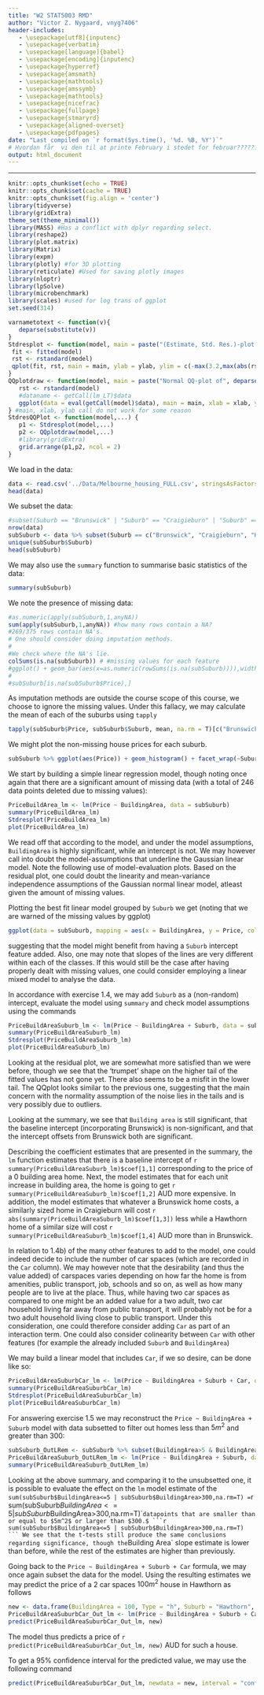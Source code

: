 ```yaml
---
title: "W2 STAT5003 RMD"
author: "Victor Z. Nygaard, vnyg7406"
header-includes:
   - \usepackage[utf8]{inputenc}
   - \usepackage{verbatim}
   - \usepackage[language]{babel}
   - \usepackage[encoding]{inputenc}
   - \usepackage{hyperref}
   - \usepackage{amsmath}
   - \usepackage{mathtools}
   - \usepackage{amssymb}
   - \usepackage{mathtools}
   - \usepackage{nicefrac}
   - \usepackage{fullpage}
   - \usepackage{stmaryrd}
   - \usepackage{aligned-overset}
   - \usepackage{pdfpages}
date: "Last compiled on `r format(Sys.time(), '%d. %B, %Y')`"
# Hvordan får  vi den til at printe February i stedet for februar??????
output: html_document
---
```


------------------------------------------------------------------------

```{=html}
<!-- RMD tips:
1. CTRL+SHIFT+C RMD-comments-out the selected lines, with in a standard HTML comment-out format. 

2. CTRL+ALT+I inserts a new r codechunck

3. Pressing CTRL+SHIFT+ENTER when over a code chunck gives you a preview of the results of the chunck

4. CTRL+SHIFT+K gives you a preview of the entire resulting HTML file.

5. Note the different results of '#HS 1' and 
'# HS 1' (without the '') in the output

6. It is possible to compile regular R-scripts into Rmd files - this is done by pressing CTRL+SHIFT+K while attending any R-script. <<<- Though this apparently doesn't work for HS Problems.R for some reason!?!?!? ->>>

7. Selective use of the echo=c(...) option within code chuncks allows assignment of a variable, to show the assignment in the knitted document, and showing the value of the assignment seamlessly as well - see HS2.3

8. It is possible to include results of R-analysis such as summary statistics in LaTeX-equations in RMD, see HS2.3

9. Adding fig.align="center" to a code chunk centers any figures generated by the chunck.

9.1 note that properties of codechunks seem casesensitive; fig.align="center" centers a figure, but fig.align="Center" (with capital C) doesn't

10. A new subtitle needs a blank line before itself: 
'works:

#### HS 7
'

'doesn't:
blablabla
#### HS 7
'

'doesn't either:
<!-- blablabla ->
#### HS 7
'
11. Pressing F7 when marking, or hovering over a word will spellcheck the word

12. CTRL + - (minus) zooms out, CTRL + + (plus) zooms in

13. CTRL + D Deletes the current line, or current selection of lines

14. THE FOLLOWING SOURCE EDITOR FOLDING METHODS:
14.1 Collapse current fold: ALT + L
14.1.1: Expand current fold: SHIFT + ALT + L
14.2 Collapse "all" subfolds: ALT + O <- !?!! Note that this leaves a small letter 'o' in the text !!?!
14.2.1 Expand "all" subfolds: SHIFT + ALT + O
14.3 Collapse all other folds: ALT + 0 (zero)

15. SHIFT + ALT + J allows you to jump to specific parts of the document

16. Writing a new line with '...' will cause all previous output to be hidden in the knittet document

17. Writing (q<-5) around R code, will both assign and print the code upon assignment 

18. Note that 'attach' only has the scope of the current R-chunck.

19. One way to get pdf printout is to compile a html-printout, and then, in-browser, 'print' the HTML page as a pdf.

20. CTRL + SHIFT + M gives the pipe operator.

21. Pressing CTRL + F3 searches on the selected word.

22. CTRL
-->
```
<!-- ---?--- How do I create a closeable Rmd section, such that I do not have to scroll through the LaTeX commands each time? - !!! Can be done with '-----' through this also creates a line in the knittet document. -->

<!-- How do I publish and share the HTML as a viewable (and linkable) website - this can be done through github? -->

<!-- How can I share R markdown files such that multiple people can edit them at the same time? -->

<!-- Do we need parindent controls as in LaTeX? -->

<!-- Use of the cache function to reduce recompile times -->

<!-- How to close current subsection with a keyboard shortcut? How to close subsubsections,...? - !!!See RMD tip 14!!! -->

<!-- Chunk naming? -->

<!-- How to define variables such that they have scope within their own ## segment? -->

<!-- How do I delete all non-needed variables for each new section in R??? -->

<!-- LaTeX commands -->

\newcommand{\C}{\mathbb{C}}

<!--- Komplekse tal --->

\newcommand{\R}{\mathbb{R}}

<!--- Reelle tal--->

\newcommand{\Q}{\mathbb{Q}}

<!---Rationelle tal--->

\newcommand{\Z}{\mathbb{Z}}

<!---Hele tal--->

\newcommand{\N}{\mathbb{N}}

<!---Naturlige tal--->

\newcommand{\E}{\mathbb{E}}

<!---mean--->

\newcommand{\F}{\mathbb{F}}

<!---Baggrundsrum sigma-alg--->

\newcommand{\B}{\mathbb{B}}

<!---Borel sigma--->

\newcommand{\K}{\mathbb{K}}

<!---Generel field--->

\newcommand{\RB}{\overline{\R}}

<!---Udvidede reelle tal--->

\newcommand{\ms}[1]{\mathscr{#1}}
\newcommand{\mc}[1]{\mathcal{#1}}
\newcommand{\BR}{\mathcal{B}\left(\R\right)}

<!---Borel på Reelle tal -->

\newcommand{\BRB}{\mathcal{B}\left(\RB\right))}

<!---Borel på udvidede reelle tal -->

\newcommand{\mf}[1]{\mathfrak{#1}} 
\newcommand{\mcG}[2]{\mathcal{#1}^1(#2)} 
\newcommand{\mcGG}[4]{\mathcal{#1}_{#3}^{#2}(#4)}
\newcommand{\GMR}{\left(X,\ms{A},\mu\right)}

<!---Generelt målrum -->

\newcommand{\PBS}{\lrp{\Omega,\F, P}}

<!--- Probability background space -->

\newcommand{\RMR}{\left(\R,\BR, \lambda\right)}

<!---Reelt målrum, m. Borel, og lebesgue mål. -->

\newcommand{\MRBPBR}{\mc{M}_{\RB}^+\left(\BR\right)}

<!---Mængden af positive målelige funktioner som sender (R,BR) over i (RB, BRB) -->

\newcommand{\MRPBR}{\mc{M}_{\R}^+\left(\BR\right)}

<!---Mængden af positive målelige funktioner som sender (R,BR) over i (R, BR) -->

<!---L_p spaces on [0,1] with m -->

\newcommand{\Lp}[1]{L_{#1}\lrp{\lrs{0,1},m}} 
\newcommand{\mclxy}{\mc{L}\lrp{X,Y}}

<!---Bounded linear functionals from X to Y -->

\newcommand{\mckxy}{\mc{K}\lrp{X,Y}}

<!---Compact Bounded linear functionals from X to Y -->

\newcommand{\mssr}{\ms{S}(\R)}

<!---The Schwartz space on $\R$ -->

<!---Arrows -->

\newcommand{\ra}{\rightarrow}

<!---Konvergens pil højre -->

\newcommand{\nra}{\nrightarrow}

<!---ikke Konvergens pil højre -->

\newcommand{\la}{\leftarrow}

<!---Konv pil venstre -->

\newcommand{\nla}{\nleftarrow}

<!---ikke Konvergens pil venstre -->

\newcommand{\lra}{\leftrightarrow}

<!---højre venstre pil -->

\newcommand{\nlra}{\nleftrightarrow}

<!---ikke højre venstre pil -->

\newcommand{\hra}{\hookrightarrow}

<!---Injektiv  pil højre -->

\newcommand{\Ra}{\Rightarrow}

<!---Implikations pil højre -->

\newcommand{\Lra}{\Leftrightarrow}

<!---Bi-implikations pil -->

\newcommand{\Uda}{\Updownarrow}

<!---Bi-implikations pil (op og ned) -->

\newcommand{\Da}{\Downarrow}

<!---implikations pil (ned) -->

\newcommand{\rhpu}{\rightharpoonup}

<!---Weak convergence in Hilbert spaces -->

<!-- LHS & RHS calculations -->

\newcommand{\swel}{\overset{\swarrow}{=}}

<!---Continue calculation on left hand side with equality -->

\newcommand{\sweq}{\overset{\swarrow}{\equiv}}

<!---Continue calculation on left hand side with equivalence -->

\newcommand{\seel}{\overset{\searrow}{=}}

<!---Continue calculation on right hand side with equality -->

\newcommand{\seeq}{\overset{\searrow}{\equiv}}

<!---Continue calculation on right hand side with equivalence -->

\newcommand{\inse}{\overset{\cdot}{=}}

<!--- Insert values in calculation -->

\newcommand{\eqd}{\overset{d.}{=}}

\newcommand{\PMX}{\mc{P}\left(X\right)}

<!---Potensmængde af X -->

\newcommand{\comp}{\mathsf{c}}

<!---Set compliment -->

\newcommand{\sm}{\setminus}

<!---mængdedifferens -->

<!--- Parenteser --->

\newcommand{\lrp}[1]{\mathopen{}\left({#1}\right)\mathclose{}}

<!-- \left("STUFF"\right) -->

\newcommand{\lrc}[1]{\mathopen{}\left\{{#1}\right\}\mathclose{}}

<!-- \left\{"STUFF"\right\} -->

\newcommand{\lrs}[1]{\mathopen{}\left[{#1}\right]\mathclose{}}

<!-- \left["STUFF"\right] -->

\newcommand{\lrb}[1]{\mathopen{}\left|{#1}\right|\mathclose{}}

<!-- \left|"STUFF"\right| -->

\newcommand{\inner}[2]{\mathopen{}\left\langle #1, #2 \right\rangle\mathclose{}}

<!-- <\left"STUFF1","STUFF2"\right> -->

\newcommand{\norm}[1]{\mathopen{}\left\lVert#1\right\rVert\mathclose{}}

<!-- \left||"STUFF"\right|| -->

\newcommand{\floor}[1]{\lfloor #1 \rfloor}

<!---Floor function --->

\newcommand{\ceil}[1]{\lceil #1 \rceil}

<!---ceil --->

\newcommand{\FFou}[1]{\mc{F}(#1)}

<!---Fourier Transform notation 1 --->

\newcommand{\Fou}[1]{\widehat{#1}}

<!---Fourier Transform notation 2 --->

<!--- Farver --->

\newcommand{\blue}[1]{\textcolor{blue}{{#1}}}

<!--- Turning text blue --->

\newcommand{\red}[1]{\textcolor{red}{{#1}}}

<!--- Turning text red --->

\newcommand{\green}[1]{\textcolor{green}{{#1}}}

<!--- Turning text green --->

\newcommand{\purple}[1]{\textcolor{purple}{{#1}}}

<!--- Turning text purple --->

\newcommand{\cyan}[1]{\textcolor{cyan}{{#1}}}

<!--- Turning text cyan --->

\newcommand{\orange}[1]{\textcolor{orange}{{#1}}}

<!--- Turning text orange --->

<!--- Oversetting bold accents --->


\newcommand{\boldhat}[1]{\mathbf{\hat{\text{$#1$}}}}
\newcommand{\boldbar}[1]{\mathbf{\bar{\text{$#1$}}}}
\newcommand{\boldtilde}[1]{\mathbf{\tilde{\text{$#1$}}}}
\newcommand{\boldcheck}[1]{\mathbf{\check{\text{$#1$}}}}

\newcommand{\indep}{\perp \!\!\! \perp}

<!---independence --->

\newcommand{\colvec}[1]{\begin{pmatrix}{#1}\end{pmatrix}}

<!-- Begin column vector - Doesn't seem to work with non-column vectors...-->

\newcommand{\nd}[2]{\mc{N}\lrp{{#1},{#2}}}

<!-- Normal distribution -->

\newcommand{\dnd}[2]{\sim\mc{N}\lrp{{#1},{#2}}}

<!-- Distributed as Normal distribution -->

\newcommand{\wnd}[3]{\frac{1}{\sqrt{2\pi\cdot {#3}}}e^{-\frac{1}{2}\frac{\lrp{{#1}-{#2}}^2}{{#3}}}}

<!-- With normal density (prob = #1, mean = #2, variance = #3 -->

\newcommand{\wpd}[2]{\frac{{#2}^{{#1}}\cdot e^{-{#2}}}{{#1}\!}}

<!-- With poisson density (prob = #1, mean = #2 -->

\newcommand{\ep}{\varepsilon}

<!-- \newcommand{\Rlogo}{![](R_logo.png){#id .class width=auto height=16px} } <!-- R logo implemented in text -->

<!-- Image insertion alla LaTeX doesn't seem to work too well..., but inserting the above gives the desired effect. -->

<!--???? \declareMathOperator{\SE}{SE} DOESN'T REALLY SEEM TO WORK????-->

<!-- #librar(reshape2) -->

<!-- #librar(lattice) -->

<!-- #librar(hebin) -->

<!-- #librar(xtable) -->

<!-- #librar(splines) -->

<!-- #librar(survival) -->

<!-- #librar(grid) -->

<!-- #librar(lpSolve) -->

<!-- #librar(unit) -->

<!-- #librar(MASS) #NOTE THAT MASS CAN CAUSE CONFLICTS WITH DPLYR OVER SELECT-FUNCTION -->

<!-- #THOUGHTS: -->
<!-- #4. Can you change the sparse matrix simulator to for example, instead of picking a position & effect combo,  -->
<!-- # and seeing if this works, pick a position, and then try up to 100 different effects, to see if any of these work, -->
<!-- # and then move on to a new position after having tried the 100 different effects? -->
<!-- #5. Could you do a pivot-point determinant calculation based checking of positive definiteness, -->
<!-- # where we start by simulating, for example a fifth of the required support, from the "upper" fifth of the matrix -->
<!-- #6. Could Sparse Matrixes be generated in RCpp? -->
<!-- #7. nlm package. -->
<!-- #8. slim package for Dantzig estimator. -->
<!-- #9. Implement alpha and X0 in MultidimOU. -->
<!-- #10 Size of matrix dependent convergence (dividing by ||A||) -->
<!-- # SHIFT + ALT + DownArrow Copies above line. -->
<!-- #Crossvalidation for choice of lambda: Lowest difference/squared difference -->
<!-- #between training data estimate and Lasso estimate (???) vs. some sort of -->
<!-- #support recovery criteria, or some mix of difference and support recovery.   -->
<!-- #Get MatrixHeatMap to start rowcount at 1, and not 0. -->
<!-- #11. Standardisation for Lasso matrix -->
<!-- #12. LARS for Lasso. -->
<!-- #13. Row and column Sparsity for Sparse matrix generation. -->
<!-- #14. Code commenting. -->
<!-- #15. Rmd. -->
<!-- #16.Plot2D universality -->
<!-- #17.Plot3D Better colours, Bar could be smaller, default zoom and angle, bar should say "time". -->
<!-- #18. Log-transforms for stability? -->
<!-- #Picture compile and save R-document/routine. <- implemented as part of RMD? <- would be ideal. -->
<!-- #One could perhaps optimise the optim functions using apply. -->
<!-- Fix save of 3dplot -->
<!-- nloptr does not do convex methods, is Dantzig convex? -->
<!-- Dantzig via linear programming for convex optimisation with constraints. - see fastlp documentation -->
<!-- For better breaks see https://stackoverflow.com/questions/15622001/how-to-display-only-integer-values-on-an-axis-using-ggplot2 -->
<!-- MatrixHeatMap limits = min and max, or symmetric instead? -->
<!-- Check for positive mindiag argument to SparseMat? -->
<!-- Offdiagonal size options for SparseMat? -->

```r
knitr::opts_chunk$set(echo = TRUE)
knitr::opts_chunk$set(cache = TRUE)
knitr::opts_chunk$set(fig.align = 'center')
library(tidyverse)
library(gridExtra)
theme_set(theme_minimal())
library(MASS) #Has a conflict with dplyr regarding select.
library(reshape2)
library(plot.matrix)
library(Matrix)
library(expm)
library(plotly) #for 3D plotting
library(reticulate) #Used for saving plotly images
library(nloptr)
library(lpSolve)
library(microbenchmark)
library(scales) #used for log trans of ggplot
set.seed(314)

varnametotext <- function(v){
   deparse(substitute(v))
}
Stdresplot <- function(model, main = paste("(Estimate, Std. Res.)-plot of", deparse(substitute(model))), ylab ="Standardized residuals", ...) {
 fit <- fitted(model)
 rst <- rstandard(model)
 qplot(fit, rst, main = main, ylab = ylab, ylim = c(-max(3.2,max(abs(rst))), max(3.2,max(abs(rst)))) )+geom_hline(yintercept = 0) #Largest symmetric interval (around 0) of (-3.2,3.2) or (-largest absolute rst, largest absolute rst)
}
QQplotdraw <- function(model, main = paste("Normal QQ-plot of", deparse(substitute(model))), xlab = "Theoretical Quantiles", ylab ="Sample Quantiles", ...) {
   rst <- rstandard(model)
   #dataname <- getCall(lm_LT)$data
   ggplot(data = eval(getCall(model)$data), main = main, xlab = xlab, ylab = ylab) + geom_qq() + geom_qq_line() + aes(sample = rst)
} #main, xlab, ylab call do not work for some reason
StdresQQPlot <- function(model,...) {
   p1 <- Stdresplot(model,...)
   p2 <- QQplotdraw(model,...)
   #library(gridExtra)
   grid.arrange(p1,p2, ncol = 2)
}
```



We load in the data:
```r
data <- read.csv('../Data/Melbourne_housing_FULL.csv', stringsAsFactors = T)
head(data)
```

We subset the data:
```r
#subset(Suburb == "Brunswick" | "Suburb" == "Craigieburn" | "Suburb" == "Hawthorn"))
nrow(data)
subSuburb <- data %>% subset(Suburb == c("Brunswick", "Craigieburn", "Hawthorn"))
unique(subSuburb$Suburb)
head(subSuburb)
```


We may also use the `summary` function to summarise basic statistics of the data:
```r
summary(subSuburb)
```

We note the presence of missing data: 
```r
#as.numeric(apply(subSuburb,1,anyNA))
sum(apply(subSuburb,1,anyNA)) #how many rows contain a NA?
#269/375 rows contain NA's.
# One should consider doing imputation methods.
#
#We check where the NA's lie.
colSums(is.na(subSuburb)) # #missing values for each feature
#ggplot() + geom_bar(aes(x=as.numeric(rowSums(is.na(subSuburb)))),width = 1) # #missing values for each datapoint
#
#subSuburb[is.na(subSuburb$Price),]
```
As imputation methods are outside the course scope of this course, we choose to ignore the missing values.
Under this fallacy, we may calculate the mean of each of the suburbs using `tapply`
```r
tapply(subSuburb$Price, subSuburb$Suburb, mean, na.rm = T)[c("Brunswick", "Craigieburn", "Hawthorn")]
```
We might plot the non-missing house prices for each suburb.
```r
subSuburb %>% ggplot(aes(Price)) + geom_histogram() + facet_wrap(~Suburb,ncol = 3)
```

We start by building a simple linear regression model, though noting once again that there are a significant amount of missing data (with a total of 246 data points deleted due to missing values):
```r
PriceBuildArea_lm <- lm(Price ~ BuildingArea, data = subSuburb)
summary(PriceBuildArea_lm)
Stdresplot(PriceBuildArea_lm)
plot(PriceBuildArea_lm)
```
We read off that according to the model, and under the model assumptions, `BuildingArea` is highly significant, while an intercept is not. We may however call into doubt the model-assumptions that underline the Gaussian linear model.
Note the following use of model-evaluation plots. Based on the residual plot, one could doubt the linearity and mean-variance independence assumptions of the Gaussian normal linear model, atleast given the amount of missing values. 

Plotting the best fit linear model grouped by `Suburb` we get (noting that we are warned of the missing values by ggplot)
```r
ggplot(data = subSuburb, mapping = aes(x = BuildingArea, y = Price, colour = Suburb)) +  geom_point() + geom_smooth(method = "lm")
```
suggesting that the model might benefit from having a `Suburb` intercept feature added. Also, one may note that slopes of the lines are very different within each of the classes. If this would still be the case after having properly dealt with missing values, one could consider employing a linear mixed model to analyse the data.

In accordance with exercise 1.4, we may add `Suburb` as a (non-random) intercept, evaluate the model using `summary` and check model assumptions using the commands
```r
PriceBuildAreaSuburb_lm <- lm(Price ~ BuildingArea + Suburb, data = subSuburb)
summary(PriceBuildAreaSuburb_lm)
Stdresplot(PriceBuildAreaSuburb_lm)
plot(PriceBuildAreaSuburb_lm)
```


Looking at the residual plot, we are somewhat more satisfied than we were before, though we see that the 'trumpet' shape on the higher tail of the fitted values has not gone yet. There also seems to be a misfit in the lower tail. The QQplot looks similar to the previous one, suggesting that the main concern with the normality assumption of the noise lies in the tails and is very possibly due to outliers.

Looking at the summary, we see that `Building area` is still significant, that the baseline intercept (incorporating Brunswick) is non-significant, and that the intercept offsets from Brunswick both are significant.

Describing the coefficient estimates that are presented in the summary, the `lm` function estimates that there is a baseline intercept of `r summary(PriceBuildAreaSuburb_lm)$coef[1,1]` corresponding to the price of a $0$ building area home. Next, the model estimates that for each unit increase in building area, the home is going to get `r summary(PriceBuildAreaSuburb_lm)$coef[1,2]` AUD more expensive. In addition, the model estimates that whatever a Brunswick home costs, a similarly sized home in Craigieburn will cost `r abs(summary(PriceBuildAreaSuburb_lm)$coef[1,3])` less while a Hawthorn home of a similar size will cost `r summary(PriceBuildAreaSuburb_lm)$coef[1,4]` AUD more than in Brunswick. 

In relation to 1.4b) of the many other features to add to the model, one could indeed decide to include the number of car spaces (which are recorded in the `Car` column). We may however note that the desirability (and thus the value added) of carspaces varies depending on how far the home is from amenities, public transport, job, schools and so on, as well as how many people are to live at the place. Thus, while having two car spaces as compared to one might be an added value for a two adult, two car household living far away from public transport, it will probably not be for a two adult household living close to public transport. Under this consideration, one could therefore consider adding `Car` as part of an interaction term. One could also consider colinearity between `Car` with other features (for example the already included `Suburb` and `BuildingArea`)

We may build a linear model that includes `Car`, if we so desire, can be done like so:
```r
PriceBuildAreaSuburbCar_lm <- lm(Price ~ BuildingArea + Suburb + Car, data = subSuburb)
summary(PriceBuildAreaSuburbCar_lm)
Stdresplot(PriceBuildAreaSuburbCar_lm)
plot(PriceBuildAreaSuburbCar_lm)
```

For answering exercise 1.5 we may reconstruct the `Price ~ BuildingArea + Suburb` model with data subsetted to filter out homes less than $5m^2$ and greater than $300$:
```r
subSuburb_OutLRem <- subSuburb %>% subset(BuildingArea>5 & BuildingArea <=300)
PriceBuildAreaSuburb_OutLRem_lm <- lm(Price ~ BuildingArea + Suburb, data = subSuburb_OutLRem)
summary(PriceBuildAreaSuburb_OutLRem_lm)
```
Looking at the above summary, and comparing it to the unsubsetted one, it is possible to evaluate the effect on the `lm` model estimate of the `sum(subSuburb$BuildingArea<=5 | subSuburb$BuildingArea>300,na.rm=T) =`r sum(subSuburb$BuildingArea<=5 | subSuburb$BuildingArea>300,na.rm=T)`` datapoints that are smaller than or equal to $5m^2$ or larger than $300.$
```r
sum(subSuburb$BuildingArea<=5 | subSuburb$BuildingArea>300,na.rm=T)
```
We see that the t-tests still produce the same conclusions regarding significance, though the `Building Area` slope estimate is lower than before, while the rest of the estimates are higher than previously.

Going back to the `Price ~ BuildingArea + Suburb + Car` formula, we may once again subset the data for the model. Using the resulting estimates we may predict the price of a $2$ car spaces $100m^2$ house in Hawthorn as follows 
```r
new <- data.frame(BuildingArea = 100, Type = "h", Suburb = "Hawthorn", Car = 2)
PriceBuildAreaSuburbCar_Out_lm <- lm(Price ~ BuildingArea + Suburb + Car, data = subSuburb_OutLRem)
predict(PriceBuildAreaSuburbCar_Out_lm, new)
```
The model thus predicts a price of `r predict(PriceBuildAreaSuburbCar_Out_lm, new)` AUD for such a house.

To get a $95\%$ confidence interval for the predicted value, we may use the following command 
```r
predict(PriceBuildAreaSuburbCar_Out_lm, newdata = new, interval = "confidence")
```










